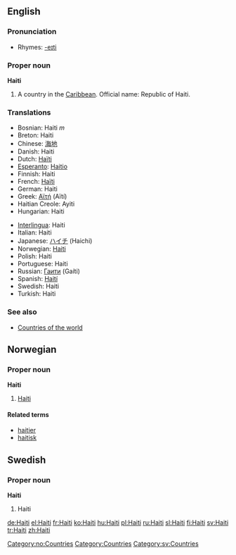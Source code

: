 ==English==

===Pronunciation===
*Rhymes: [[Rhymes:English:-eɪti|-eɪti]]

===Proper noun===
{{wikipedia}}
'''Haiti'''

# A country in the [[Caribbean]]. Official name: Republic of Haiti.

===Translations===
{{top}}
*Bosnian: Haiti ''m''
*Breton: Haiti
*Chinese: [[海地]]
*Danish: Haiti
*Dutch: [[Haïti]]
*[[Esperanto]]: [[Haitio]]
*Finnish: Haiti
*French: [[Haïti]]
*German: Haiti
*Greek: [[Αϊτή]] (Aïtí)
*Haitian Creole: Ayiti
*Hungarian: Haiti
{{mid}}
*[[Interlingua]]: Haiti
*Italian: Haiti
*Japanese: [[ハイチ]] (Haichi)
*Norwegian: [[#Norwegian|Haiti]]
*Polish: Haiti
*Portuguese: Haiti
*Russian: [[Гаити]] (Gaíti)
*Spanish: [[Haití]]
*Swedish: Haiti
*Turkish: Haiti
{{bottom}}

===See also===
* [[Countries of the world]]

==Norwegian==
===Proper noun===
[[Category:no:Countries]]
'''Haiti'''
#[[#English|Haiti]]
====Related terms====
*[[haitier]]
*[[haitisk]]

==Swedish==
===Proper noun===
'''Haiti'''
#Haiti

[[Category:Countries]]
[[Category:sv:Countries]]

[[de:Haiti]]
[[el:Haiti]]
[[fr:Haiti]]
[[ko:Haiti]]
[[hu:Haiti]]
[[pl:Haiti]]
[[ru:Haiti]]
[[sl:Haiti]]
[[fi:Haiti]]
[[sv:Haiti]]
[[tr:Haiti]]
[[zh:Haiti]]